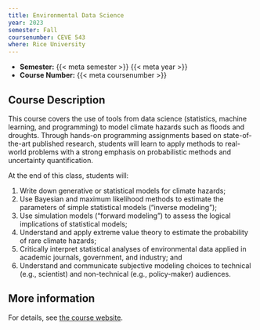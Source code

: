 ```yaml
---
title: Environmental Data Science
year: 2023
semester: Fall
coursenumber: CEVE 543
where: Rice University
---
```


- **Semester:** {{< meta semester >}} {{< meta year >}}
- **Course Number:** {{< meta coursenumber >}}

## Course Description

This course covers the use of tools from data science (statistics, machine learning, and programming) to model climate hazards such as floods and droughts. Through hands-on programming assignments based on state-of-the-art published research, students will learn to apply methods to real-world problems with a strong emphasis on probabilistic methods and uncertainty quantification.

At the end of this class, students will:

1. Write down generative or statistical models for climate hazards;
1. Use Bayesian and maximum likelihood methods to estimate the parameters of simple statistical models (“inverse modeling”);
1. Use simulation models (“forward modeling”) to assess the logical implications of statistical models;
1. Understand and apply extreme value theory to estimate the probability of rare climate hazards;
1. Critically interpret statistical analyses of environmental data applied in academic journals, government, and industry; and
1. Understand and communicate subjective modeling choices to technical (e.g., scientist) and non-technical (e.g., policy-maker) audiences.


## More information

For details, see [the course website](https://ceve543.github.io/){target=_blank}.